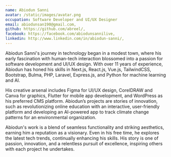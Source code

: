 ```yaml
---
name: Abiodun Sanni
avatar: /static/images/avatar.png
occupation: Software Developer and UI/UX Designer
email: abiodunsan190@gmail.com,
github: https://github.com/abreel/,
facebook: https://facebook.com/abiodunsannilive,
linkedin: http://www.linkedin.com/in/abiodun-sanni/,
---
```


Abiodun Sanni's journey in technology began in a modest town, where his early fascination with human-tech interaction blossomed into a passion for software development and UI/UX design. With over 11 years of experience, Abiodun has honed his skills in Next.js, React.js, Vue.js, TailwindCSS, Bootstrap, Bulma, PHP, Laravel, Express.js, and Python for machine learning and AI.

His creative arsenal includes Figma for UI/UX design, CorelDRAW and Canva for graphics, Flutter for mobile app development, and WordPress as his preferred CMS platform. Abiodun’s projects are stories of innovation, such as revolutionizing online education with an interactive, user-friendly platform and developing an AI-powered app to track climate change patterns for an environmental organization.

Abiodun's work is a blend of seamless functionality and striking aesthetics, earning him a reputation as a visionary. Even in his free time, he explores the latest tech trends, continually enhancing his skills. His story is one of passion, innovation, and a relentless pursuit of excellence, inspiring others with each project he undertakes.
